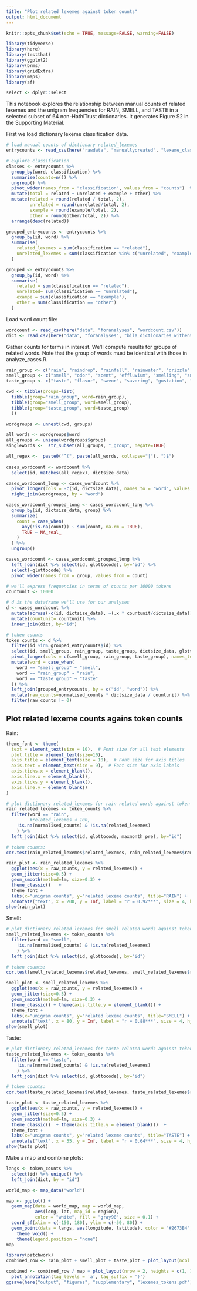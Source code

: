 ```yaml
---
title: "Plot related lexemes against token counts"
output: html_document
---
```


```r
knitr::opts_chunk$set(echo = TRUE, message=FALSE, warning=FALSE)
```

```r
library(tidyverse)
library(here)
library(testthat)
library(ggplot2)
library(brms)
library(gridExtra)
library(maps)
library(sf)

select <- dplyr::select

```

This notebook explores the relationship between manual counts of related lexemes and the unigram frequencies for RAIN, SMELL, and TASTE in a selected subset of 64 non-HathiTrust dictionaries. It generates Figure S2 in the Supporting Material.

First we load dictionary lexeme classification data.

```r

# load manual counts of dictionary related_lexemes
entrycounts <- read_csv(here("rawdata", "manuallycreated", "lexeme_classification.csv"))

# explore classification
classes <- entrycounts %>%
  group_by(word, classification) %>%
  summarise(counts=n()) %>%
  ungroup() %>%
  pivot_wider(names_from = "classification", values_from = "counts")  %>%
  mutate(total = related + unrelated + example + other) %>%
  mutate(related = round(related / total, 2),
         unrelated = round(unrelated/total, 2),
         example = round(example/total, 2),
         other = round(other/total, 2)) %>%
  arrange(desc(related))

grouped_entrycounts <- entrycounts %>%
  group_by(id, word) %>%
  summarise(
    related_lexemes = sum(classification == "related"),
    unrelated_lexemes = sum(classification %in% c("unrelated", "example", "other"))
  )

grouped <- entrycounts %>%
  group_by(id, word) %>%
  summarise(
    related = sum(classification == "related"),
    unrelated= sum(classification == "unrelated"),
    exampe = sum(classification == "example"),
    other = sum(classification == "other")
  )
```

Load word count file:

```r
wordcount <- read_csv(here("data", "foranalyses", "wordcount.csv"))
dict <- read_csv(here("data", "foranalyses", "bila_dictionaries_withenv.csv"))
```

Gather counts for terms in interest. We'll compute results for groups of related words. Note that the group of words must be identical with those in analyze_cases.R. 

```r

rain_group <- c("rain", "raindrop", "rainfall", "rainwater", "drizzle", "mizzle", "downpour", "pelter")
smell_group <- c("smell", "odor", "scent", "effluvium", "smelling", "sniff", "snuff", "olfaction", "fragrance", "perfume", "stench")
taste_group <- c("taste", "flavor", "savor", "savoring", "gustation", "taster", "tasting", "aftertaste", "insipidity", "savoriness", "unsavoriness", "sweetness", "sourness", "acidity")

cwd <- tibble(groups=list(
  tibble(group="rain_group", word=rain_group),
  tibble(group="smell_group", word=smell_group),
  tibble(group="taste_group", word=taste_group)
  ))

wordgroups <- unnest(cwd, groups)

all_words <- wordgroups$word
all_groups <- unique(wordgroups$group)
singlewords <-  str_subset(all_groups, "_group", negate=TRUE)

all_regex <-  paste0("^(", paste(all_words, collapse="|"), ")$")
  
cases_wordcount <- wordcount %>% 
  select(id, matches(all_regex), dictsize_data) 

cases_wordcount_long <- cases_wordcount %>% 
  pivot_longer(cols = -c(id, dictsize_data), names_to = "word", values_to = "count") %>% 
  right_join(wordgroups, by = "word") 

cases_wordcount_grouped_long <- cases_wordcount_long %>% 
  group_by(id, dictsize_data, group) %>% 
  summarize(
    count = case_when(
      any(!is.na(count)) ~ sum(count, na.rm = TRUE),
      TRUE ~ NA_real_
    )
  ) %>% 
  ungroup()

cases_wordcount <- cases_wordcount_grouped_long %>%
  left_join(dict %>% select(id, glottocode), by="id") %>%
  select(-glottocode) %>%
  pivot_wider(names_from = group, values_from = count)

# we'll express frequencies in terms of counts per 10000 tokens
countunit <- 10000

# d is the dataframe we'll use for our analyses
d <- cases_wordcount %>% 
  mutate(across(-c(id, dictsize_data), ~(.x * countunit/dictsize_data))) %>% 
  mutate(countunit= countunit) %>% 
  inner_join(dict, by="id") 

# token counts
token_counts <- d %>%
  filter(id %in% grouped_entrycounts$id) %>%
  select(id, smell_group, rain_group, taste_group, dictsize_data, glottocode, langfamily) %>%
  pivot_longer(cols = c(smell_group, rain_group, taste_group), names_to = "word", values_to = "normalised_counts") %>%
  mutate(word = case_when(
    word == "smell_group" ~ "smell",
    word == "rain_group" ~ "rain",
    word == "taste_group" ~ "taste"
  )) %>%
  left_join(grouped_entrycounts, by = c("id", "word")) %>%
  mutate(raw_counts=normalised_counts * dictsize_data / countunit) %>%
  filter(raw_counts != 0)
```

## Plot related lexeme counts agains token counts

Rain:

```r
theme_font <- theme(
  text = element_text(size = 10),  # Font size for all text elements
  plot.title = element_text(size=10),
  axis.title = element_text(size = 10),  # Font size for axis titles
  axis.text = element_text(size = 9),  # Font size for axis labels
  axis.ticks.x = element_blank(), 
  axis.line.x = element_blank(),
  axis.ticks.y = element_blank(), 
  axis.line.y = element_blank()
) 

# plot dictionary related_lexemes for rain related words against token counts
rain_related_lexemes <- token_counts %>%
  filter(word == "rain",
         #related_lexemes < 100,
    !is.na(normalised_counts) & !is.na(related_lexemes)
    ) %>%
  left_join(dict %>% select(id, glottocode, maxmonth_pre), by="id")

# token counts:
cor.test(rain_related_lexemes$related_lexemes, rain_related_lexemes$raw_counts)

rain_plot <- rain_related_lexemes %>%
  ggplot(aes(x = raw_counts, y = related_lexemes)) +
  geom_jitter(size=0.5) +
  geom_smooth(method=lm, size=0.3) +
  theme_classic()   +
  theme_font +
  labs(x="unigram counts", y="related lexeme counts", title="RAIN") +
  annotate("text", x = 200, y = Inf, label = "r = 0.92***", size = 4, hjust = 1.2, vjust = 1.2)
show(rain_plot)
```

Smell:

```r

# plot dictionary related_lexemes for smell related words against token counts
smell_related_lexemes <- token_counts %>%
  filter(word == "smell",
    !is.na(normalised_counts) & !is.na(related_lexemes)
    ) %>%
  left_join(dict %>% select(id, glottocode), by="id")

# token counts:
cor.test(smell_related_lexemes$related_lexemes, smell_related_lexemes$raw_counts)

smell_plot <- smell_related_lexemes %>%
  ggplot(aes(x = raw_counts, y = related_lexemes)) +
  geom_jitter(size=0.5) +
  geom_smooth(method=lm, size=0.3) +
  theme_classic() + theme(axis.title.y = element_blank()) +
  theme_font +
  labs(x="unigram counts", y="related lexeme counts", title="SMELL") +
  annotate("text", x = 80, y = Inf, label = "r = 0.88***", size = 4, hjust = 1.2, vjust = 1.2)
show(smell_plot)
```

Taste:

```r
# plot dictionary related_lexemes for taste related words against token counts
taste_related_lexemes <- token_counts %>%
  filter(word == "taste",
    !is.na(normalised_counts) & !is.na(related_lexemes)
    ) %>%
  left_join(dict %>% select(id, glottocode), by="id")

# token counts:
cor.test(taste_related_lexemes$related_lexemes, taste_related_lexemes$raw_counts)

taste_plot <- taste_related_lexemes %>%
  ggplot(aes(x = raw_counts, y = related_lexemes)) +
  geom_jitter(size=0.5) +
  geom_smooth(method=lm, size=0.3) +
  theme_classic()  + theme(axis.title.y = element_blank())  +
  theme_font +
  labs(x="unigram counts", y="related lexeme counts", title="TASTE") +
  annotate("text", x = 35, y = Inf, label = "r = 0.64***", size = 4, hjust = 1.2, vjust = 1.2)
show(taste_plot)
```

Make a map and combine plots:

```r
langs <- token_counts %>%
  select(id) %>% unique() %>%
  left_join(dict, by = "id")

world_map <- map_data("world")

map <- ggplot() +
  geom_map(data = world_map, map = world_map,
           aes(long, lat, map_id = region),
           color = "white", fill = "gray90", size = 0.1) +
  coord_sf(xlim = c(-150, 180), ylim = c(-50, 80)) +
  geom_point(data = langs, aes(longitude, latitude), color = "#2673B4", size = 1.5, shape = 16) +
    theme_void() +
    theme(legend.position = "none")
map

library(patchwork)
combined_row <- rain_plot + smell_plot + taste_plot + plot_layout(ncol = 3, widths = c(1, 1, 1), heights = c(1.2))

combined <- combined_row / map + plot_layout(nrow = 2, heights = c(1, 1.5)) +
  plot_annotation(tag_levels = 'a', tag_suffix = ')')
ggsave(here("output", "figures", "supplementary", "lexemes_tokens.pdf"), combined, width = 10, height = 7)

```

